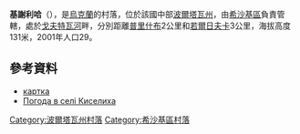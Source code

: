 {{coord|49|54|36|N|34|10|8|E|scale:100000_region:UA|display=title}}

'''基謝利哈'''（{{lang-uk|Киселиха}}），是[[烏克蘭|烏克蘭]]的村落，位於該國中部[[波爾塔瓦州|波爾塔瓦州]]，由[[希沙基區|希沙基區]]負責管轄，處於[[戈夫特瓦河|戈夫特瓦河]]畔，分別距離[[普里什布_(希沙基區)|普里什布]]2公里和[[若爾日夫卡|若爾日夫卡]]3公里，海拔高度131米，2001年人口29。

==參考資料==
* [http://gska2.rada.gov.ua/pls/z7502/A005?rdat1=26.04.2009&rf7571=26968 картка]{{dead link|date=2017年12月 |bot=InternetArchiveBot |fix-attempted=yes }}
* [http://weather.in.ua/ua/poltavskaja/10477 Погода в селі Киселиха] {{Wayback|url=http://weather.in.ua/ua/poltavskaja/10477 |date=20111219201541 }}

{{DEFAULTSORT:Киселиха}}
[[Category:波爾塔瓦州村落|Category:波爾塔瓦州村落]]
[[Category:希沙基區村落|Category:希沙基區村落]]


{{Poltava-geo-stub}}
